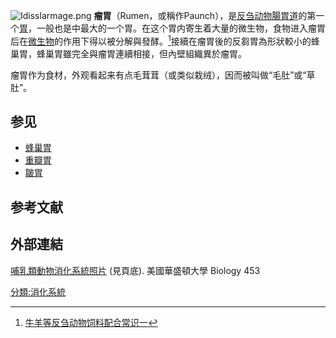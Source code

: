 [[File:Idisslarmage.png|thumb]]
'''瘤胃'''（Rumen，或稱作Paunch），是[[反刍亚目|反刍动物]][[腸胃道|腸胃道]]的第一个[[胃|胃]]，一般也是{{tsl|en|Reticulorumen|反芻胃}}中最大的一个胃。在这个胃内寄生着大量的微生物，食物进入瘤胃后在[[微生物|微生物]]的作用下得以被分解與發酵。<ref>[http://www.dzxbsstyzw.com/Article.asp?ID=388 牛羊等反刍动物饲料配合常识一]{{Dead link|date=2019年4月 |bot=InternetArchiveBot |fix-attempted=yes }}</ref>接續在瘤胃後的反芻胃為形狀較小的蜂巢胃，蜂巢胃雖完全與瘤胃連續相接，但內壁組織異於瘤胃。

瘤胃作为食材，外观看起来有点毛茸茸（或类似栽绒），因而被叫做“毛肚”或“草肚”。
==参见==
* [[蜂巢胃|蜂巢胃]]
* [[重瓣胃|重瓣胃]]
* [[皺胃|皺胃]]

==参考文献==
<div class="references-small">
<references></references>
</div>

==外部連結==
[http://courses.washington.edu/chordate/453photos/gut_photos/mammal_digestive_photos.htm 哺乳類動物消化系統照片] {{Wayback|url=http://courses.washington.edu/chordate/453photos/gut_photos/mammal_digestive_photos.htm |date=20100906132037 }} (見頁底). 美國華盛頓大學 Biology 453 

[[分類:消化系統|分類:消化系統]]